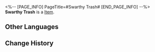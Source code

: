 <%-- [PAGE_INFO]
PageTitle=#Swarthy Trash#
[END_PAGE_INFO] --%>
{{Item Infobox
|title       = Swarthy Trash
|id          = 140393
|image       = Item Swarthy Trash.png
|type        = 
|invCategory = Missions
|rarity      = 3
|effect      = 
|description = A trash bag filled with celestial jade tiles. Celestial jade tiles possess differing levels of rarity, and the sorting can be seen from the colors of the trash bags.
}}
{{Description|1=''"Enjoy responsibly, spend wisely."''}}
'''Swarthy Trash''' is a [[Item]].

==Other Languages==
{{Other Languages
|en   = Swarthy Trash
|zhs  = 黑不溜秋的垃圾
|zht  = 黑不溜丟的垃圾
|ja   = ドス黒いゴミ
|ko   = 거무칙칙한 쓰레기
|es   = Basura atezada
|fr   = Poubelle bistre
|ru   = Замусоленный мусор
|th   = ขยะสีดำมะเมื่อม
|vi   = Rác Đen Thui Thủi
|de   = Dunkler Müll
|id   = Sampah Hitam Pekat
|pt   = Lixo Escuro
}}

==Change History==
{{Change History|2.0}}